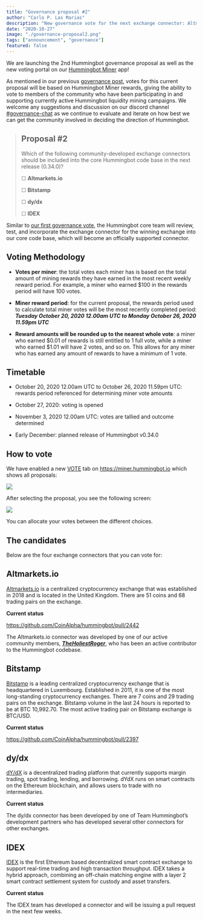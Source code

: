 ```yaml
---
title: "Governance proposal #2"
author: "Carlo P. Las Marias"
description: "New governance vote for the next exchange connector: Altmarkets.io, Bitstamp, dy/dx, or IDEX"
date: "2020-10-27"
image: "./governance-proposal2.png"
tags: ["announcement", "governance"]
featured: false
---
```


We are launching the 2nd Hummingbot governance proposal as well as the new voting portal on our [Hummingbot Miner](https://miner.hummingbot.io) app!

As mentioned in our previous [governance post](https://hummingbot.io/blog/2020-09-governance-proposal-1/), votes for this current proposal will be based on Hummingbot Miner rewards, giving the ability to vote to members of the community who have been participating in and supporting currently active Hummingbot liquidity mining campaigns.  We welcome any suggestions and discussion on our discord channel [#governance-chat](https://discord.hummingbot.io) as we continue to evaluate and iterate on how best we can get the community involved in deciding the direction of Hummingbot.

> ## Proposal #2
 > Which of the following community-developed exchange connectors should be included into the core Hummingbot code base in the next release (0.34.0)?
 >   
 > ☐ **Altmarkets.io**
 >
 > ☐ **Bitstamp**
 >  
 > ☐ **dy/dx**
 >  
 > ☐ **IDEX**

Similar to [our first governance vote](https://www.reddit.com/r/Hummingbot/comments/ig3d3e/launching_hummingbot_connector_governance_the/), the Hummingbot core team will review, test, and incorporate the exchange connector for the winning exchange into our core code base, which will become an officially supported connector. 

## Voting Methodology

- **Votes per miner**: the total votes each miner has is based on the total amount of mining rewards they have earned in the most recent weekly reward period. For example, a miner who earned $100 in the rewards period will have 100 votes.

- **Miner reward period**: for the current proposal, the rewards period used to calculate total miner votes will be the most recently completed period: ***Tuesday October 20, 2020 12.00am UTC to Monday October 26, 2020 11.59pm UTC***

- **Reward amounts will be rounded up to the nearest whole vote**: a miner who earned $0.01 of rewards is still entitled to 1 full vote, while a miner who earned $1.01 will have 2 votes, and so on. This allows for any miner who has earned any amount of rewards to have a minimum of 1 vote.  

## Timetable

- October 20, 2020 12.00am UTC to October 26, 2020 11.59pm UTC: rewards period referenced for determining miner vote amounts

- October 27, 2020: voting is opened

- November 3, 2020 12.00am UTC: votes are tallied and outcome determined

- Early December: planned release of Hummingbot v0.34.0

## How to vote

We have enabled a new [VOTE](https://miners.hummingbot.io/polls) tab on https://miner.hummingbot.io which shows all proposals:

![](./image2.png)

After selecting the proposal, you see the following screen:

![](./image3.png)

You can allocate your votes between the different choices.

## The candidates

Below are the four exchange connectors that you can vote for:

## Altmarkets.io

[Altmarkets.io](https://altmarkets.io/) is a centralized cryptocurrency exchange that was established in 2018 and is located in the United Kingdom. There are 51 coins and 68 trading pairs on the exchange.

**Current status**

https://github.com/CoinAlpha/hummingbot/pull/2442

The Altmarkets.io connector was developed by one of our active community members, ***[TheHoliestRoger](https://github.com/TheHolyRoger)***, who has been an active contributor to the Hummingbot codebase.

## Bitstamp

[Bitstamp](https://www.bitstamp.net/) is a leading centralized cryptocurrency exchange that is headquartered in Luxembourg.  Established in 2011, it is one of the most long-standing cryptocurrency exchanges.  There are 7 coins and 29 trading pairs on the exchange. Bitstamp volume in the last 24 hours is reported to be at BTC 10,992.70. The most active trading pair on Bitstamp exchange is BTC/USD.

**Current status**

https://github.com/CoinAlpha/hummingbot/pull/2397

## dy/dx

[dY/dX](https://dydx.exchange/) is a decentralized trading platform that currently supports margin trading, spot trading, lending, and borrowing. dYdX runs on smart contracts on the Ethereum blockchain, and allows users to trade with no intermediaries.

**Current status**

The dy/dx connector has been developed by one of Team Hummingbot’s development partners who has developed several other connectors for other exchanges.

## IDEX

[IDEX](https://idex.io/) is the first Ethereum based decentralized smart contract exchange to support real-time trading and high transaction throughput.  IDEX takes a hybrid approach, combining an off-chain matching engine with a layer 2 smart contract settlement system for custody and asset transfers.

**Current status**

The IDEX team has developed a connector and will be issuing a pull request in the next few weeks.